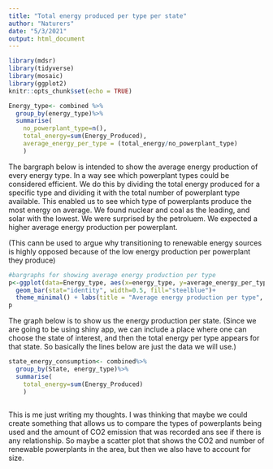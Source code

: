 ```yaml
---
title: "Total energy produced per type per state"
author: "Naturers"
date: "5/3/2021"
output: html_document
---
```


```r
library(mdsr)   
library(tidyverse)
library(mosaic)
library(ggplot2)
knitr::opts_chunk$set(echo = TRUE)
```


```r
Energy_type<- combined %>%
  group_by(energy_type)%>%
  summarise(
    no_powerplant_type=n(), 
    total_energy=sum(Energy_Produced),
    average_energy_per_type = (total_energy/no_powerplant_type)
    )

```

The bargraph below is intended to show the average energy production of every energy type. In a way see which powerplant types could be considered efficient. We do this by dividing the total energy produced for a specific type and dividing it with the total number of powerplant type available. This enabled us to see which type of powerplants produce the most energy on average. We found nuclear and coal as the leading, and solar with the lowest. We were surprised by the petroluem. We expected a higher average energy production per powerplant. 

(This cann be used to argue why transitioning to renewable energy sources is highly opposed because of the low energy production per powerplant they produce)

```r
#bargraphs for showing average energy production per type
p<-ggplot(data=Energy_type, aes(x=energy_type, y=average_energy_per_type)) +
  geom_bar(stat="identity", width=0.5, fill="steelblue")+
  theme_minimal() + labs(title = "Average energy production per type", y = "average energy", x = "energy type") + coord_flip()
p


```

The graph below is to show us the energy production per state.
(Since we are going to be using shiny app, we can include a place where one can choose the state of interest, and then the total energy per type appears for that state. So basically the lines below are just the data we will use.)

```r
state_energy_consumption<- combined%>%
  group_by(State, energy_type)%>%
  summarise(
    total_energy=sum(Energy_Produced)
    )
  
```


This is me just writing my thoughts. I was thinking that maybe we could create something that allows us to compare the types of powerplants being used and the amount of CO2 emission that was recorded ans see if there is any relationship. So maybe a scatter plot that shows the CO2 and number of renewable powerplants in the area, but then we also have to account for size. 










